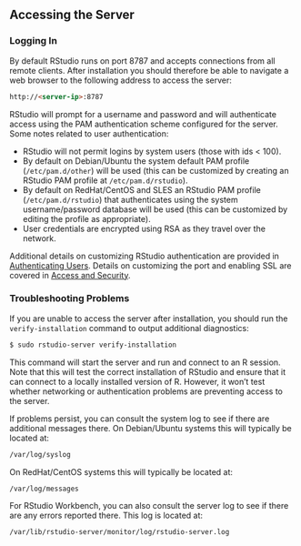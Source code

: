 ## Accessing the Server

### Logging In 

By default RStudio runs on port 8787 and accepts connections from all remote clients. After installation you should therefore be able to navigate a web browser to the following address to access the server:

```html
http://<server-ip>:8787
```

RStudio will prompt for a username and password and will authenticate access using the PAM authentication scheme configured for the server. Some notes related to user authentication:

- RStudio will not permit logins by system users (those with ids < 100).
- By default on Debian/Ubuntu the system default PAM profile (`/etc/pam.d/other`) will be used (this can be customized by creating an RStudio PAM profile at `/etc/pam.d/rstudio`).
- By default on RedHat/CentOS and SLES an RStudio PAM profile (`/etc/pam.d/rstudio`) that authenticates using the system username/password database will be used (this can be customized by editing the profile as appropriate).
- User credentials are encrypted using RSA as they travel over the network.

Additional details on customizing RStudio authentication are provided in [Authenticating Users](../authenticating_users/authenticating_users.qmd). Details on customizing the port and enabling SSL are covered in [Access and Security](../access_and_security/access_and_security.qmd).

### Troubleshooting Problems

If you are unable to access the server after installation, you should run the `verify-installation` command to output additional diagnostics:

```bash
$ sudo rstudio-server verify-installation
```

This command will start the server and run and connect to an R session. Note that this will test the correct installation of RStudio and ensure that it can connect to a locally installed version of R. However, it won't test whether networking or authentication problems are preventing access to the server. 

If problems persist, you can consult the system log to see if there are additional messages there. On Debian/Ubuntu systems this will typically be located at:

```html
/var/log/syslog
```

On RedHat/CentOS systems this will typically be located at:

```html
/var/log/messages
```

For RStudio Workbench, you can also consult the server log to see if there are any errors reported there. This log is located at:

```html
/var/lib/rstudio-server/monitor/log/rstudio-server.log
```

